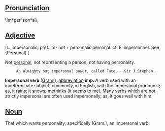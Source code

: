 ==[[Pronunciation]]==
\Im*per"son*al\,

==[[Adjective]]==
[L. impersonalis; pref. im- not + personalis personal: cf. F. impersonnel. See {Personal}.]

Not [[personal]]; not representing a person; not having personality.

      An almighty but impersonal power, called Fate. --Sir J.Stephen.

'''Impersonal verb''' ([[Gram.]]), [[abbreviation]] '''imp.''' A verb used with an indeterminate subject, commonly, in English, with the impersonal pronoun it; as, it rains; it snows; methinks (it seems to me). Many verbs which are not strictly impersonal are often used impersonally; as, it goes well with him.

==[[Noun]]==
That which wants personality; specifically (Gram.), an impersonal verb.